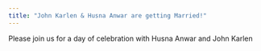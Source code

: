 ```yaml
---
title: "John Karlen & Husna Anwar are getting Married!"
---
```


<!--
<div class="content">
<img src="files/henna_bw.jpeg" style="width:30%;border: 3px solid #102e61; margin:50px 50px" align = 'right'>
</div> -->

Please join us for a day of celebration with Husna Anwar and John Karlen



